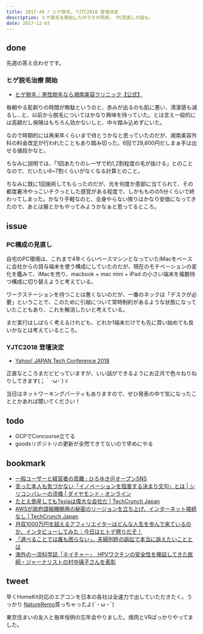 ```yaml
---
title: 2017-49 / ヒゲ脱毛, YJTC2018 登壇決定
description: ヒゲ脱毛を開始したのでその所感。 PC見直しの話も。
date: 2017-12-03
---
```


done
----

先週の答え合わせです。

###  ヒゲ脱毛治療 開始

- [ヒゲ脱毛｜男性脱毛なら湘南美容クリニック【公式】](https://www.s-b-c.net/datsumo/men/part/hige/)

毎朝やる髭剃りの時間が無駄というのと、赤みが出るのも肌に悪い、清潔感も減るし...と、以前から脱毛についてはかなり興味を持っていた。とは言え一般的には高額だし保険はもちろん効かないしと、中々踏み込めずにいた。

なので時期的には再来年くらいまで待とうかなと思っていたのだが、湘南美容外科の料金改定が行われたこともあり踏み切った。6回で29,800円だしまぁ手は出せる値段かなと。

ちなみに説明では、「1回あたりのレーザで約1,2割程度の毛が抜ける」とのことなので、だいたい6~7割くらいがなくなる計算とのこと。

ちなみに既に1回施術してもらったのだが、光を何度か患部に当てられて、その都度暑冷やっこいチクっとした感覚がある程度で、しかもものの5分くらいで終わってしまった。かなり手軽なのと、全身やらない限りはかなり安価になってきたので、あとは腋とかもやってみようかなぁと思ってるところ。

issue
----

###  PC構成の見直し

自宅のPC環境は、これまで4年くらいベースマシンとなっていたiMacをベースに会社からの貸与端末を使う構成にしていたのだが、現在のモチベーションの変化を鑑みて、iMacを売り、macbook + mac mini + iPad の小さい端末を複数持つ構成に切り替えようと考えている。

ワークステーションを持つことは悪くないのだが、一番のネックは「デスクが必要」ということで、このために引越について常時制約があるような状態になっていたこともあり、これを解消したいと考えている。

まだ実行はしばらく考えるけれども、どれか1端末だけでも先に買い始めても良いかなとは考えているところ。

###  YJTC2018 登壇決定

- [Yahoo! JAPAN Tech Conference 2018](https://techconference.yahoo.co.jp/2018/)

正直なところまだビビっていますが、いい話ができるようにお正月で色々ねりねりしてきます(；｀･ω･´)ゞ 

当日はネットワーキングパーティもありますので、ぜひ発表の中で気になったこととかあれば聞いてください！

todo
----

- GCPでConcourse立てる
- goodsリポジトリの更新が全然できてないので早めにやる

bookmark
----

- [一般ユーザーと経営者の乖離 : ひろゆき＠オープンSNS](http://hiro.asks.jp/99419.html)
- [言った本人も気づかない「イノベーションを阻害する決まり文句」とは | シリコンバレーの流儀 | ダイヤモンド・オンライン](https://diamond.jp/articles/-/150300)
- [たとえ倒産してもTeslaは偉大な会社だ | TechCrunch Japan](https://jp.techcrunch.com/2017/11/27/2017-11-26-in-praise-of-teslas-bankruptcy/)
- [AWSが政府諜報機関用の秘密のリージョンを立ち上げ、インターネット接続なし | TechCrunch Japan](https://jp.techcrunch.com/2017/11/21/2017-11-20-aws-launches-a-secret-region-for-the-u-s-intelligence-community/)
- [月収1000万円を超えるアフィリエイターはどんな人生を歩んで来ているのか、インタビューしてみた｜今日はヒトデ祭りだぞ！](https://www.hitode-festival.com/entry/2017/11/30/180000)
- [「選べることでは誰も困らない」。夫婦別姓の訴訟で本当に訴えたいこととは](https://www.buzzfeed.com/jp/akikokobayashi/yoshihisaaono)
- [海外の一流科学誌「ネイチャー」　HPVワクチンの安全性を検証してきた医師・ジャーナリストの村中璃子さんを表彰](https://www.buzzfeed.com/jp/naokoiwanaga/rikomuranakajohnmaddoxprize)

tweet
----

早くHomeKit対応のエアコンを日本の各社は全速力で出していただきたく。うっかり [NatureRemo](http://nature.global)買っちゃったよ(´・ω・`)

<Tweet tweetLink="https://twitter.com/legnoh/status/934695475738849280" />

東京住まいの友人と毎年恒例の忘年会やりました。焼肉とVRばっかりやってました。

<Instagram instagramId="BcOe1TgA3Ri" />
